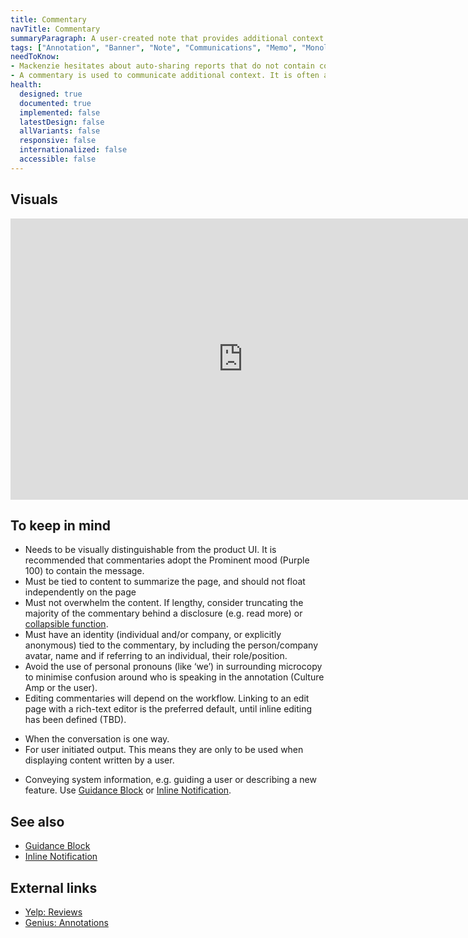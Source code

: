 ```yaml
---
title: Commentary
navTitle: Commentary
summaryParagraph: A user-created note that provides additional context to shared information.
tags: ["Annotation", "Banner", "Note", "Communications", "Memo", "Monologue", "Context", "Commentaries", "Commentary", "Message", "Summary"]
needToKnow:
- Mackenzie hesitates about auto-sharing reports that do not contain context for their audience.  
- A commentary is used to communicate additional context. It is often a one-way monologue / memo intended for a shared audience.
health:
  designed: true
  documented: true
  implemented: false
  latestDesign: false
  allVariants: false
  responsive: false
  internationalized: false
  accessible: false
---
```



## Visuals
<iframe style="border: none;" width="744" height="450" src="https://www.figma.com/embed?embed_host=share&url=https%3A%2F%2Fwww.figma.com%2Ffile%2FeZKEE5kXbEMY3lx84oz8iN%2F%25E2%259D%25A4%25EF%25B8%258F-UI-Kit-Heart%3Fnode-id%3D14371%253A68831" allowfullscreen></iframe>

## To keep in mind
- Needs to be visually distinguishable from the product UI. It is recommended that commentaries adopt the Prominent mood (Purple 100) to contain the message.
- Must be tied to content to summarize the page, and should not float independently on the page
- Must not overwhelm the content. If lengthy, consider truncating the majority of the commentary behind a disclosure (e.g. read more) or [collapsible function](https://cultureamp.design/components/collapsible/).
- Must have an identity (individual and/or company, or explicitly anonymous) tied to the commentary, by including the person/company avatar, name and if referring to an individual, their role/position.
- Avoid the use of personal pronouns (like ‘we’) in surrounding microcopy to minimise confusion around who is speaking in the annotation (Culture Amp or the user).
- Editing commentaries will depend on the workflow. Linking to an edit page with a rich-text editor is the preferred default, until inline editing has been defined (TBD).


<WhenToUseAndWhenNotToUse>

<WhenToUse>

* When the conversation is one way.
* For user initiated output. This means they are only to be used when displaying content written by a user.


</WhenToUse>

<WhenNotToUse>

* Conveying system information, e.g. guiding a user or describing a new feature. Use [Guidance Block](https://cultureamp.design/components/guidance-block/) or [Inline Notification](https://cultureamp.design/components/inline-notification/).

</WhenNotToUse>

</WhenToUseAndWhenNotToUse>

## See also
* [Guidance Block](https://cultureamp.design/components/guidance-block/)
* [Inline Notification](https://cultureamp.design/components/inline-notification/)

## External links
- [Yelp: Reviews](https://www.yelp.com/styleguide#section-review)
- [Genius: Annotations](https://genius.com/13878156)
